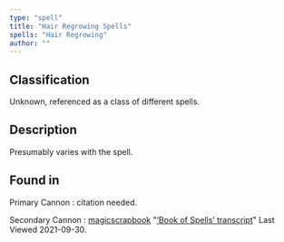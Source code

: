 ```yaml
---
type: "spell"
title: "Hair Regrowing Spells"
spells: "Hair Regrowing"
author: ""
---
```


## Classification

Unknown, referenced as a class of different spells.

## Description

Presumably varies with the spell. 

## Found in

Primary Cannon
:   citation needed.

Secondary Cannon
:   [magicscrapbook](https://magicscrapbook.tumblr.com/)
    "[‘Book of Spells’ transcript](https://magicscrapbook.tumblr.com/post/162085200042/book-of-spells-transcript)"
    Last Viewed 2021-09-30.
